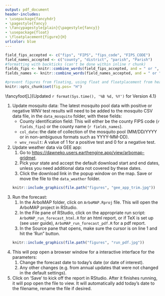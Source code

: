 ```yaml
---
output: pdf_document
header-includes:
- \usepackage{fancyhdr}
- \pagestyle{fancy}
- \fancypagestyle{plain}{\pagestyle{fancy}}
- \usepackage{float}
- \floatplacement{figure}{H}
urlcolor: blue
---
```


```r
field_fips_accepted <- c("fips", "FIPS", "fips_code", "FIPS_CODE")
field_names_accepted <- c("county", "district", "parish", "Parish")
#formatting with backticks (can't be done within inline r chunk)
fields_fips <- knitr::combine_words(field_fips_accepted, and = " or ", before="`", after="`")
fields_names <- knitr::combine_words(field_names_accepted, and = " or ", before="`", after="`")

#prevent figures from floating, using float and floatplacement from header-includes in YAML header
knitr::opts_chunk$set(fig.pos= "H")

```


\newpage
\fancyhead[L]{}
\fancyhead[C]{ArboMAP Quick Start: Weekly Forecasts}
\fancyhead[R]{}

\fancyfoot[L]{Updated `r format(Sys.time(), '%B %d, %Y')` for Version 4.1}
\fancyfoot[C]{}
\fancyfoot[R]{}
<!-- To get line above footer. Default is 0pt -->
\renewcommand{\footrulewidth}{0.4pt}


1. Update mosquito data: The latest mosquito pool data with positive or negative WNV test results will need to be added to the mosquito CSV data file, in the `data_mosquito` folder, with these fields: 
    * County identification field: This will either be the county FIPS code (`r fields_fips`) or the county name (`r fields_names`).
    * `col_date`: the date of collection of the mosquito pool (MM/DD/YYYY or in non-ambiguous formats such as YYYY-MM-DD). 
    * `wnv_result`: A value of 1 for a positive test and 0 for a negative test. 
2. Update weather data via GEE app:
    1. Go to <https://dawneko.users.earthengine.app/view/arbomap-gridmet>.
    2. Pick your state and accept the default download start and end dates, unless you need additional data not covered by these dates.
    3. Click the download link in the popup window on the map. Save or move the file to the `data_weather` folder.  
    
    ```r
    knitr::include_graphics(file.path("figures", "gee_app_trim.jpg"))
    ```

3. Run the forecast:
    1. In the ArboMAP folder, click on `ArboMAP.Rproj` file. This will open the ArboMAP project in RStudio. 
    2. In the File pane of RStudio, click on the appropriate run script: `ArboMAP_run_forecast_html.R` for an html report, or if TeX is set up (see user guide), `ArboMAP_run_forecast_pdf.R` for a pdf report. 
    3. In the Source pane that opens, make sure the cursor is on line 1 and hit the 'Run" button. 
    
    ```r
    knitr::include_graphics(file.path("figures", "run_pdf.jpg"))
    ```

4. This will pop open a browser window for a interactive interface for the parameters:  
    1. Change the forecast date to today's date (or date of interest).
    2. Any other changes (e.g. from annual updates that were not changed in the default settings). 
5. Click on 'Save' to kick off the report in RStudio. After it finishes running, it will pop open the file to view. It will automatically add today's date to the filename, rename the file if desired. 
